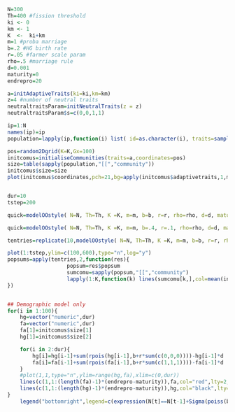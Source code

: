 ```r

N=300
Th=400 #fission threshold
ki <- 0
km <- 1
K  <-  ki+km
m=1 #proba marriage
b=.2 #HG birth rate
r=.05 #farmer scale param
rho=.5 #marriage rule
d=0.001
maturity=0
endrepro=20

a=initAdaptiveTraits(ki=ki,km=km)
z=4 #number of neutral traits
neutraltraitsParam=initNeutralTraits(z = z)
neutraltraitsParam$s=c(0,0,1,1)

ip=1:N
names(ip)=ip
population=lapply(ip,function(i) list( id=as.character(i), traits=sample(c(0,1),size=z,replace=T), age=sample.int(endrepro-5,1), community=sample.int(K,1), sex=sample(c("F","M"),1), repro=FALSE, partner=-1))

pos=random2Dgrid(K=K,Gx=100)
initcomus=initialiseCommunities(traits=a,coordinates=pos)
size=table(sapply(population,"[[","community"))
initcomus$size=size
plot(initcomus$coordinates,pch=21,bg=apply(initcomus$adaptivetraits,1,mean)+1,cex=log(initcomus$size))


dur=10
tstep=200

quick=modelOOstyle( N=N, Th=Th, K =K, m=m, b=b, r=r, rho=rho, d=d, maturity=maturity, endrepro=endrepro, population=population, initcomus=initcomus, tstep=tstep, neutraltraitsParam=neutraltraitsParam, logging=c("time","demo"))

quick=modelOOstyle( N=N, Th=Th, K =K, m=m, b=.4, r=.1, rho=rho, d=d, maturity=maturity, endrepro=60, population=population, initcomus=initcomus, tstep=tstep, neutraltraitsParam=neutraltraitsParam, logging=c("time","demo"))

tentries=replicate(10,modelOOstyle( N=N, Th=Th, K =K, m=m, b=b, r=r, rho=rho, d=d, maturity=maturity, endrepro=endrepro, logging="time", population=population, initcomus=initcomus, tstep=tstep, neutraltraitsParam=neutraltraitsParam))

plot(1:tstep,ylim=c(100,600),type="n",log="y")
popsums=apply(tentries,2,function(res){
                   popsum=res$popsum
                   sumcomu=sapply(popsum,"[[","community")
                   lapply(1:K,function(k) lines(sumcomu[k,],col=mean(initcomus$adaptivetraits[k,])+1,lwd=2) )
})


## Demographic model only
for(i in 1:100){
    hg=vector("numeric",dur)
    fa=vector("numeric",dur)
    fa[1]=initcomus$size[1]
    hg[1]=initcomus$size[2]

    for(i in 2:dur){
        hg[i]=hg[i-1]+sum(rpois(hg[i-1],b+r*sum(c(0,0,0))))-hg[i-1]*d
        fa[i]=fa[i-1]+sum(rpois(fa[i-1],b+r*sum(c(1,1,1))))-fa[i-1]*d
    }
    #plot(1,1,type="n",ylim=range(hg,fa),xlim=c(0,dur))
    lines(c(1,1:(length(fa)-1)*(endrepro-maturity)),fa,col="red",lty=2,lwd=2)
    lines(c(1,1:(length(hg)-1)*(endrepro-maturity)),hg,col="black",lty=2,lwd=2)
}
    legend("bottomright",legend=c(expression(N[t]==N[t-1]+Sigma(poiss(b,N[t-1]))-N[t-1]*d),expression(N[t]==N[t-1]+Sigma(poiss(b+r,N[t-1]))-N[t-1]*d),"model HG","model F"),lty=c(2,2,1,1),col=c(1,2,1,2),cex=.8)


```
